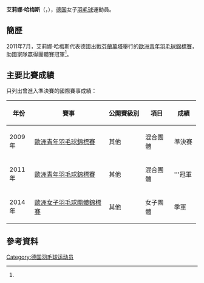 {{noteTA|G1=Badminton}}
{{Infobox 羽球選手
| playername              = 艾莉娜·哈梅斯<br/>{{lang|de|Alina Hammes}}
| image                   =
| size                    = 
| caption                 = 
| birth_name              = 
| date_of_birth           = {{birth_date_and_age|1992|2|4}}<ref name="profile">[http://www.badminton.de/Alina-Hammes.1777.0.html Alina Hammes] {{webarchive|url=https://web.archive.org/web/20140512221721/http://www.badminton.de/Alina-Hammes.1777.0.html |date=2014-05-12 }} Deutscher Badminton-Verband {{de}}</ref>
| place_of_birth          = {{GER}}[[凯撒斯劳滕|凯撒斯劳滕]]<ref name="profile"/>
| height                  = 
| weight                  = 
| event                   = 女子單打、女子雙打、混合雙打
| country                 = {{GER}}
| years_active            = 
| handedness              = 
| coach                   = 
| highest_ranking         = 第223位（女雙-[[伊娃·詹森斯|詹森斯]]）
| date_of_highest_ranking = 2014年4月24日<ref name="ranking">[http://bwfcontent.tournamentsoftware.com/ranking/player.aspx?id=6871&player=108897 BWF World Ranking - Ranking of Alina HAMMES (81426)]{{en}}</ref>
| current_ranking         = 第223位（女單）<br/>第426位（女雙-[[伊娃·詹森斯|詹森斯]]）<br/>第146位（混雙-[[Sebastian_Rduch|Rduch]]）
| date_of_current_ranking = 2014年5月8日<ref>[http://bwfcontent.tournamentsoftware.com/ranking/category.aspx?id=6871&category=473 BWF World Ranking - BWF世界排名榜 (5/8/2014) - Women's singles]{{en}}</ref><ref>[http://bwfcontent.tournamentsoftware.com/ranking/category.aspx?id=6871&category=475 BWF World Ranking - BWF世界排名榜 (5/8/2014) - Women's doubles]{{en}}</ref><ref>[http://bwfcontent.tournamentsoftware.com/ranking/category.aspx?id=6871&category=476 BWF World Ranking - BWF世界排名榜 (5/8/2014) - Mixed singles]{{en}}</ref>
| played                  = 15勝–18負（女單）<br/>8勝–17負（女雙）<br/>10勝–16負（混雙）
| titles                  = 
| bwf_profile             = 3CCFE8E1-9529-456F-837F-95C6CAEDF67C
| bwf_id                  = 81426
| updated                 = 2014年5月10日
}}
{{MedalTableTop}}
{{MedalSport | 女子[[羽毛球|羽毛球]]}}
{{MedalCountry | {{GER}}}}
{{MedalCompetition | [[歐洲男女子羽毛球團體錦標賽|歐洲男女子羽毛球團體錦標賽]]}}
{{MedalBronze| [[2014年歐洲女子羽毛球團體錦標賽|2014年 巴塞爾]] | 女子團體 }}
{{MedalCompetition | [[歐洲青年羽毛球錦標賽|歐洲青年羽毛球錦標賽]]}}
{{MedalBronze | [[2009年歐洲青年羽毛球錦標賽|2009年 米蘭]] | 混合團體 }}
{{MedalGold   | [[2011年歐洲青年羽毛球錦標賽|2011年 萬塔]] | 混合團體 }}
{{MedalBottom}}
'''艾莉娜·哈梅斯'''（{{lang-de|'''Alina Hammes'''}}，{{bd|1992年|2月4日}}），[[德国|德国]]女子[[羽毛球|羽毛球]]運動員。

==簡歷==
2011年7月，艾莉娜·哈梅斯代表德國出戰[[芬蘭|芬蘭]][[萬塔|萬塔]]舉行的[[2011年歐洲青年羽毛球錦標賽|歐洲青年羽毛球錦標賽]]，助國家隊贏得團體賽冠軍<ref name="profile"/>。

==主要比賽成績==
只列出曾進入準決賽的國際賽事成績：
{| class=wikitable style="text-align:center; font-size:small;" 
!width="50"|年份
!width="180"|賽事
!width="80"|公開賽級別
!width="60"|項目
!width="50"|成績
|-
!rowspan="1"|2009年
|[[2009年歐洲青年羽毛球錦標賽|歐洲青年羽毛球錦標賽]]
|其他
|混合團體
|bgcolor="#b8860b"|準決賽
|-
!rowspan="1"|2011年
|[[2011年歐洲青年羽毛球錦標賽|歐洲青年羽毛球錦標賽]]
|其他
|混合團體
|bgcolor="gold"|'''冠軍
|-
!rowspan="1"|2014年
|[[2014年歐洲女子羽毛球團體錦標賽|歐洲女子羽毛球團體錦標賽]]
|其他
|女子團體
|bgcolor="#b8860b"|季軍
|}
{{BWF賽事級別索引}}

==參考資料==
{{Reflist}}
{{commons category|Alina Hammes}}

{{DEFAULTSORT:Hammes, Alina}}
[[Category:德国羽毛球运动员|Category:德国羽毛球运动员]]